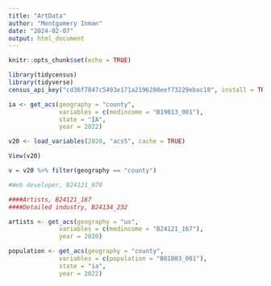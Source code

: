 ```yaml
---
title: "ArtData"
author: "Montgomery Inman"
date: "2024-02-07"
output: html_document
---
```


```r
knitr::opts_chunk$set(echo = TRUE)
```

```r
library(tidycensus)
library(tidyverse)
census_api_key("cd36f7847c5493e171a2196280eef73229ebac18", install = TRUE)

ia <- get_acs(geography = "county", 
              variables = c(medincome = "B19013_001"), 
              state = "IA", 
              year = 2022)

v20 <- load_variables(2020, "acs5", cache = TRUE)

View(v20)

v = v20 %>% filter(geography == "county")
```

```r
#Web developer, B24121_070

####Artists, B24121_167
####Detailed industry, B24134_232

artists <- get_acs(geography = "us", 
              variables = c(medincome = "B24121_167"), 
              year = 2020)

population <- get_acs(geography = "county", 
              variables = c(population = "B01003_001"),
              state = "ia",
              year = 2022)

```

